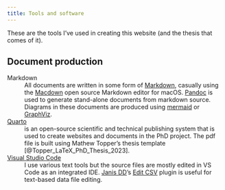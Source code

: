 ```yaml
---
title: Tools and software
---
```


These are the tools I've used in creating this website (and the thesis that comes of it).

## Document production
Markdown
: All documents are written in some form of [Markdown](https://daringfireball.net/projects/markdown/), casually using the [Macdown](https://macdown.uranusjr.com/) open source Markdown editor for macOS. [Pandoc](https://pandoc.org/) is used to generate stand-alone documents from markdown source. Diagrams in these documents are produced using [mermaid](https://mermaid.js.org/#/) or [GraphViz](https://graphviz.org/).

[Quarto](https://quarto.org/) 
: is an open-source scientific and technical publishing system that is used to create websites and documents in the PhD project. The pdf file is built using Mathew Topper's thesis template [@Topper_LaTeX_PhD_Thesis_2023].

[Visual Studio Code](https://visualstudio.microsoft.com/)
: I use various text tools but the source files are mostly edited in VS Code as an integrated IDE. [Janis DD](https://marketplace.visualstudio.com/publishers/janisdd)'s [Edit CSV](https://marketplace.visualstudio.com/items?itemName=janisdd.vscode-edit-csv) plugin is useful for text-based data file editing.

